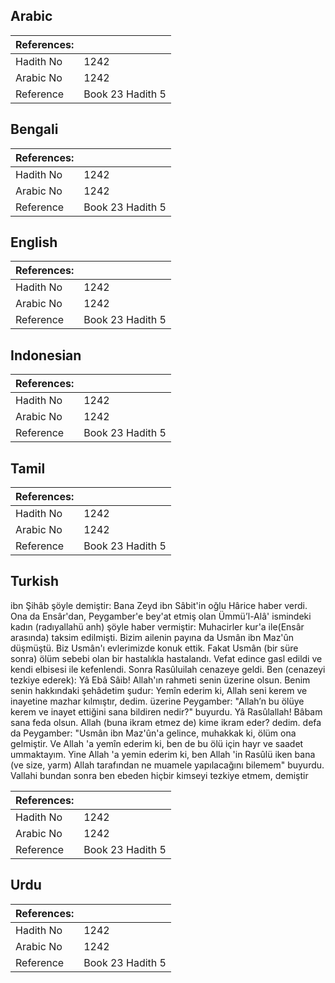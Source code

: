 ## Arabic


<div dir="rtl" lang="ar" style={{fontSize:'larger',backgroundColor:'#f8f9fa',padding:20}}>

</div>
<div style={{backgroundColor:'#f8f9fa',padding:20, marginBottom: 10}}><table> <thead> <tr> <th>References:</th> <th></th> </tr> </thead> <tbody><tr><td>Hadith No</td><td>1242</td></tr><tr><td>Arabic No</td><td>1242</td></tr><tr><td>Reference</td><td>Book 23 Hadith 5</td></tr></tbody></table></div>

## Bengali


<div dir="ltr" lang="bn" style={{fontSize:'larger',backgroundColor:'#f8f9fa',padding:20}}>

</div>
<div style={{backgroundColor:'#f8f9fa',padding:20, marginBottom: 10}}><table> <thead> <tr> <th>References:</th> <th></th> </tr> </thead> <tbody><tr><td>Hadith No</td><td>1242</td></tr><tr><td>Arabic No</td><td>1242</td></tr><tr><td>Reference</td><td>Book 23 Hadith 5</td></tr></tbody></table></div>

## English


<div dir="ltr" lang="en" style={{fontSize:'larger',backgroundColor:'#f8f9fa',padding:20}}>

</div>
<div style={{backgroundColor:'#f8f9fa',padding:20, marginBottom: 10}}><table> <thead> <tr> <th>References:</th> <th></th> </tr> </thead> <tbody><tr><td>Hadith No</td><td>1242</td></tr><tr><td>Arabic No</td><td>1242</td></tr><tr><td>Reference</td><td>Book 23 Hadith 5</td></tr></tbody></table></div>

## Indonesian


<div dir="ltr" lang="id" style={{fontSize:'larger',backgroundColor:'#f8f9fa',padding:20}}>

</div>
<div style={{backgroundColor:'#f8f9fa',padding:20, marginBottom: 10}}><table> <thead> <tr> <th>References:</th> <th></th> </tr> </thead> <tbody><tr><td>Hadith No</td><td>1242</td></tr><tr><td>Arabic No</td><td>1242</td></tr><tr><td>Reference</td><td>Book 23 Hadith 5</td></tr></tbody></table></div>

## Tamil


<div dir="ltr" lang="ta" style={{fontSize:'larger',backgroundColor:'#f8f9fa',padding:20}}>

</div>
<div style={{backgroundColor:'#f8f9fa',padding:20, marginBottom: 10}}><table> <thead> <tr> <th>References:</th> <th></th> </tr> </thead> <tbody><tr><td>Hadith No</td><td>1242</td></tr><tr><td>Arabic No</td><td>1242</td></tr><tr><td>Reference</td><td>Book 23 Hadith 5</td></tr></tbody></table></div>

## Turkish


<div dir="ltr" lang="tr" style={{fontSize:'larger',backgroundColor:'#f8f9fa',padding:20}}>
ibn Şihâb şöyle demiştir: Bana Zeyd ibn Sâbit'in oğlu Hârice haber verdi. Ona da Ensâr'dan, Peygamber'e bey'at etmiş olan Ümmü’l-Alâ' ismindeki kadın (radıyallahü anh) şöyle haber vermiştir: Muhacirler kur'a ile(Ensâr arasında) taksim edilmişti. Bizim ailenin payına da Usmân ibn Maz'ûn düşmüştü. Biz Usmân'ı evlerimizde konuk ettik. Fakat Usmân (bir süre sonra) ölüm sebebi olan bir hastalıkla hastalandı. Vefat edince gasl edildi ve kendi elbisesi ile kefenlendi. Sonra Rasûluilah cenazeye geldi. Ben (cenazeyi tezkiye ederek): Yâ Ebâ Sâib! Allah'ın rahmeti senin üzerine olsun. Benim senin hakkındaki şehâdetim şudur: Yemîn ederim ki, Allah seni kerem ve inayetine mazhar kılmıştır, dedim. üzerine Peygamber: "Allah’n bu ölüye kerem ve inayet ettiğini sana bildiren nedir?" buyurdu. Yâ Rasûlallah! Bâbam sana feda olsun. Allah (buna ikram etmez de) kime ikram eder? dedim. defa da Peygamber: "Usmân ibn Maz'ûn'a gelince, muhakkak ki, ölüm ona gelmiştir. Ve Allah 'a yemîn ederim ki, ben de bu ölü için hayr ve saadet ummaktayım. Yine Allah 'a yemin ederim ki, ben Allah 'in Rasûlü iken bana (ve size, yarm) Allah tarafından ne muamele yapılacağını bilemem" buyurdu. Vallahi bundan sonra ben ebeden hiçbir kimseyi tezkiye etmem, demiştir
</div>
<div style={{backgroundColor:'#f8f9fa',padding:20, marginBottom: 10}}><table> <thead> <tr> <th>References:</th> <th></th> </tr> </thead> <tbody><tr><td>Hadith No</td><td>1242</td></tr><tr><td>Arabic No</td><td>1242</td></tr><tr><td>Reference</td><td>Book 23 Hadith 5</td></tr></tbody></table></div>

## Urdu


<div dir="rtl" lang="ur" style={{fontSize:'larger',backgroundColor:'#f8f9fa',padding:20}}>

</div>
<div style={{backgroundColor:'#f8f9fa',padding:20, marginBottom: 10}}><table> <thead> <tr> <th>References:</th> <th></th> </tr> </thead> <tbody><tr><td>Hadith No</td><td>1242</td></tr><tr><td>Arabic No</td><td>1242</td></tr><tr><td>Reference</td><td>Book 23 Hadith 5</td></tr></tbody></table></div>